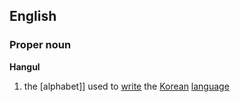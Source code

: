 ==English==

===Proper noun===
{{wikipedia}}
'''Hangul'''
# the [alphabet]] used to [[write]] the [[Korean]] [[language]]